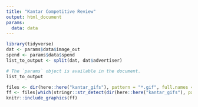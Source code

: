 ```yaml
---
title: "Kantar Competitive Review"
output: html_document
params:
  data: data
---
```


```r
library(tidyverse)
dat <- params$data$image_out
spend <- params$data$spend
list_to_output <- split(dat, dat$advertiser)
```

```r
# The `params` object is available in the document.
list_to_output
```


```r
files <- dir(here::here("kantar_gifs"), pattern = "*.gif", full.names = TRUE)
ff <- files[which(stringr::str_detect(dir(here::here("kantar_gifs"), pattern = "*.gif", full.names = TRUE), names(list_to_output)[2]))]
knitr::include_graphics(ff)
```
